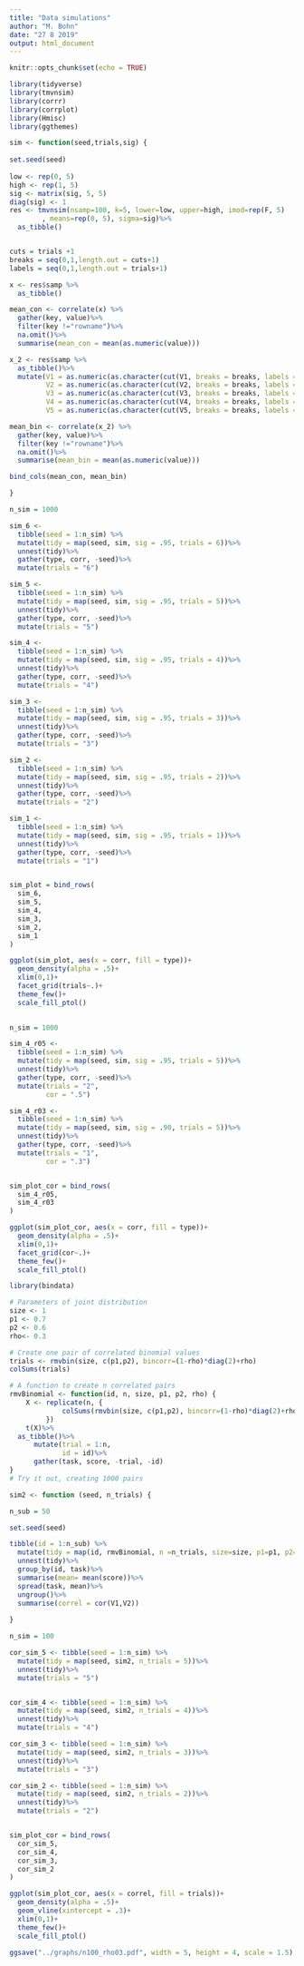 ```yaml
---
title: "Data simulations"
author: "M. Bohn"
date: "27 8 2019"
output: html_document
---
```


```r
knitr::opts_chunk$set(echo = TRUE)

library(tidyverse)
library(tmvnsim)
library(corrr)
library(corrplot)
library(Hmisc)
library(ggthemes)

```


```r
sim <- function(seed,trials,sig) {
 
set.seed(seed)
  
low <- rep(0, 5)
high <- rep(1, 5)
sig <- matrix(sig, 5, 5)
diag(sig) <- 1
res <- tmvnsim(nsamp=100, k=5, lower=low, upper=high, imod=rep(F, 5)
		, means=rep(0, 5), sigma=sig)%>%
  as_tibble()


cuts = trials +1
breaks = seq(0,1,length.out = cuts+1)
labels = seq(0,1,length.out = trials+1)

x <- res$samp %>% 
  as_tibble()

mean_con <- correlate(x) %>%
  gather(key, value)%>%
  filter(key !="rowname")%>%
  na.omit()%>%
  summarise(mean_con = mean(as.numeric(value)))

x_2 <- res$samp %>% 
  as_tibble()%>%
  mutate(V1 = as.numeric(as.character(cut(V1, breaks = breaks, labels = labels))),
         V2 = as.numeric(as.character(cut(V2, breaks = breaks, labels = labels))),
         V3 = as.numeric(as.character(cut(V3, breaks = breaks, labels = labels))),
         V4 = as.numeric(as.character(cut(V4, breaks = breaks, labels = labels))),
         V5 = as.numeric(as.character(cut(V5, breaks = breaks, labels = labels))))

mean_bin <- correlate(x_2) %>%
  gather(key, value)%>%
  filter(key !="rowname")%>%
  na.omit()%>%
  summarise(mean_bin = mean(as.numeric(value)))

bind_cols(mean_con, mean_bin)

}
```


```r
n_sim = 1000

sim_6 <-
  tibble(seed = 1:n_sim) %>% 
  mutate(tidy = map(seed, sim, sig = .95, trials = 6))%>%
  unnest(tidy)%>%
  gather(type, corr, -seed)%>%
  mutate(trials = "6")

sim_5 <-
  tibble(seed = 1:n_sim) %>% 
  mutate(tidy = map(seed, sim, sig = .95, trials = 5))%>%
  unnest(tidy)%>%
  gather(type, corr, -seed)%>%
  mutate(trials = "5")

sim_4 <-
  tibble(seed = 1:n_sim) %>% 
  mutate(tidy = map(seed, sim, sig = .95, trials = 4))%>%
  unnest(tidy)%>%
  gather(type, corr, -seed)%>%
  mutate(trials = "4")

sim_3 <-
  tibble(seed = 1:n_sim) %>% 
  mutate(tidy = map(seed, sim, sig = .95, trials = 3))%>%
  unnest(tidy)%>%
  gather(type, corr, -seed)%>%
  mutate(trials = "3")

sim_2 <-
  tibble(seed = 1:n_sim) %>% 
  mutate(tidy = map(seed, sim, sig = .95, trials = 2))%>%
  unnest(tidy)%>%
  gather(type, corr, -seed)%>%
  mutate(trials = "2")

sim_1 <-
  tibble(seed = 1:n_sim) %>% 
  mutate(tidy = map(seed, sim, sig = .95, trials = 1))%>%
  unnest(tidy)%>%
  gather(type, corr, -seed)%>%
  mutate(trials = "1")


sim_plot = bind_rows(
  sim_6,
  sim_5,
  sim_4,
  sim_3,
  sim_2,
  sim_1
)

ggplot(sim_plot, aes(x = corr, fill = type))+
  geom_density(alpha = .5)+
  xlim(0,1)+
  facet_grid(trials~.)+
  theme_few()+
  scale_fill_ptol()
  
```


```r

n_sim = 1000

sim_4_r05 <-
  tibble(seed = 1:n_sim) %>% 
  mutate(tidy = map(seed, sim, sig = .95, trials = 5))%>%
  unnest(tidy)%>%
  gather(type, corr, -seed)%>%
  mutate(trials = "2", 
         cor = ".5")

sim_4_r03 <-
  tibble(seed = 1:n_sim) %>% 
  mutate(tidy = map(seed, sim, sig = .90, trials = 5))%>%
  unnest(tidy)%>%
  gather(type, corr, -seed)%>%
  mutate(trials = "1", 
         cor = ".3")


sim_plot_cor = bind_rows(
  sim_4_r05,
  sim_4_r03
)

ggplot(sim_plot_cor, aes(x = corr, fill = type))+
  geom_density(alpha = .5)+
  xlim(0,1)+
  facet_grid(cor~.)+
  theme_few()+
  scale_fill_ptol()
```


```r
library(bindata)

# Parameters of joint distribution
size <- 1
p1 <- 0.7
p2 <- 0.6
rho<- 0.3

# Create one pair of correlated binomial values
trials <- rmvbin(size, c(p1,p2), bincorr=(1-rho)*diag(2)+rho)
colSums(trials)

# A function to create n correlated pairs
rmvBinomial <- function(id, n, size, p1, p2, rho) {
    X <- replicate(n, {
             colSums(rmvbin(size, c(p1,p2), bincorr=(1-rho)*diag(2)+rho))
         })
    t(X)%>%
  as_tibble()%>%
      mutate(trial = 1:n, 
             id = id)%>%
      gather(task, score, -trial, -id)
}
# Try it out, creating 1000 pairs

sim2 <- function (seed, n_trials) {

n_sub = 50

set.seed(seed)

tibble(id = 1:n_sub) %>% 
  mutate(tidy = map(id, rmvBinomial, n =n_trials, size=size, p1=p1, p2=p2, rho=rho))%>%
  unnest(tidy)%>%
  group_by(id, task)%>%
  summarise(mean= mean(score))%>%
  spread(task, mean)%>%
  ungroup()%>%
  summarise(correl = cor(V1,V2))
  
}

n_sim = 100

cor_sim_5 <- tibble(seed = 1:n_sim) %>% 
  mutate(tidy = map(seed, sim2, n_trials = 5))%>%
  unnest(tidy)%>%
  mutate(trials = "5")


cor_sim_4 <- tibble(seed = 1:n_sim) %>% 
  mutate(tidy = map(seed, sim2, n_trials = 4))%>%
  unnest(tidy)%>%
  mutate(trials = "4")

cor_sim_3 <- tibble(seed = 1:n_sim) %>% 
  mutate(tidy = map(seed, sim2, n_trials = 3))%>%
  unnest(tidy)%>%
  mutate(trials = "3")

cor_sim_2 <- tibble(seed = 1:n_sim) %>% 
  mutate(tidy = map(seed, sim2, n_trials = 2))%>%
  unnest(tidy)%>%
  mutate(trials = "2")


sim_plot_cor = bind_rows(
  cor_sim_5,
  cor_sim_4,
  cor_sim_3,
  cor_sim_2
)

ggplot(sim_plot_cor, aes(x = correl, fill = trials))+
  geom_density(alpha = .5)+
  geom_vline(xintercept = .3)+
  xlim(0,1)+
  theme_few()+
  scale_fill_ptol()
```

```r
ggsave("../graphs/n100_rho03.pdf", width = 5, height = 4, scale = 1.5)
```


